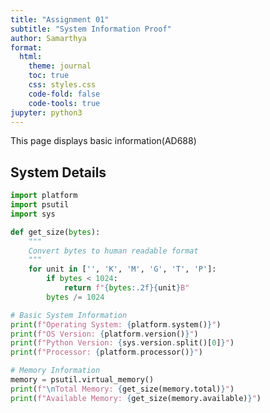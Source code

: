 ```yaml
---
title: "Assignment 01"
subtitle: "System Information Proof"
author: Samarthya
format:
  html:
    theme: journal
    toc: true
    css: styles.css
    code-fold: false
    code-tools: true
jupyter: python3
---
```


This page displays basic information(AD688)

## System Details

```python
import platform
import psutil
import sys

def get_size(bytes):
    """
    Convert bytes to human readable format
    """
    for unit in ['', 'K', 'M', 'G', 'T', 'P']:
        if bytes < 1024:
            return f"{bytes:.2f}{unit}B"
        bytes /= 1024

# Basic System Information
print(f"Operating System: {platform.system()}")
print(f"OS Version: {platform.version()}")
print(f"Python Version: {sys.version.split()[0]}")
print(f"Processor: {platform.processor()}")

# Memory Information
memory = psutil.virtual_memory()
print(f"\nTotal Memory: {get_size(memory.total)}")
print(f"Available Memory: {get_size(memory.available)}")
```
